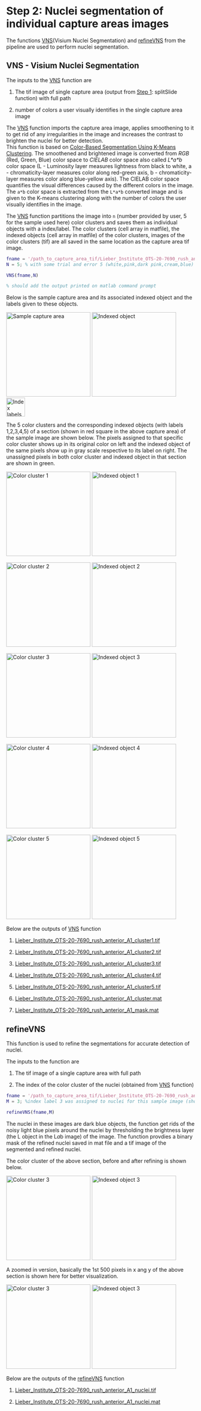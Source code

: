 # Step 2: Nuclei segmentation of individual capture areas images

The functions [VNS](https://github.com/LieberInstitute/VisiumLIBD/blob/main/code/VNS.m)(Visium Nuclei Segmentation) and [refineVNS](https://github.com/LieberInstitute/VisiumLIBD/blob/main/code/refineVNS.m) from the pipeline are used to perform nuclei segmentation. 

## VNS - Visium Nuclei Segmentation
The inputs to the [VNS](https://github.com/LieberInstitute/VisiumLIBD/blob/main/code/VNS.m) function  are

1. The tif image of single capture area (output from [Step 1](http://research.libd.org/VisiumLIBD/step-1-split-visium-histology-whole-slide-image-into-individual-capture-area-images.html): splitSlide function) with full path

2. number of colors a user visually identifies in the single capture area image

The [VNS](https://github.com/LieberInstitute/VisiumLIBD/blob/main/code/VNS.m) function imports the capture area image, applies smoothening to it to get rid of any irregularities in the image and increases the contrast to brighten the nuclei for better detection.  
This function is based on [Color-Based Segmentation Using K-Means Clustering](https://www.mathworks.com/help/images/color-based-segmentation-using-k-means-clustering.html#:~:text=K%2Dmeans%20clustering%20requires%20that,*'%20and%20'b*'%20values.). The smoothened and brightened image is converted from *RGB* (Red, Green, Blue) color space to *CIELAB* color space also called *L\*a\*b* color space (L - Luminosity layer measures lightness from black to white, a - chromaticity-layer measures color along red-green axis, b - chromaticity-layer measures color along blue-yellow axis). The CIELAB color space quantifies the visual differences caused by the different colors in the image. The `a*b` color space is extracted from the `L*a*b` converted image and is given to the K-means clustering along with the number of colors the user visually identifies in the image. 

The [VNS](https://github.com/LieberInstitute/VisiumLIBD/blob/main/code/VNS.m) function partitions the image into `n` (number provided by user, 5 for the sample used here) color clusters and saves them as individual objects with a index/label. The color clusters (cell array in matfile), the indexed objects (cell array in matfile) of the color clusters, images of the color clusters (tif) are all saved in the same location as the capture area tif image.

```MATLAB
fname = '/path_to_capture_area_tif/Lieber_Institute_OTS-20-7690_rush_anterior_A1.tif';
N = 5; % with some trial and error 5 (white,pink,dark pink,cream,blue) colors seem a good prediction for the images produced in-house

VNS(fname,N)

% should add the output printed on matlab command prompt
```
Below is the sample capture area and its associated indexed object and the labels given to these objects.

<img src="images/sampleimage.png" title="Sample capture area" width="225"/> <img src="images/indexedimage.png" title="Indexed object" width="225"/> <img src="images/index_label.png" title="Index labels" width="50"/> 

The 5 color clusters and the corresponding indexed objects (with labels 1,2,3,4,5) of a section (shown in red square in the above capture area) of the sample image are shown below. The pixels assigned to that specific color cluster shows up in its original color on left and the indexed object of the same pixels show up in gray scale respective to its label on right. The unassigned pixels in both color cluster and indexed object in that section are shown in green. 

<img src="images/sampleimage_clust1.png" title="Color cluster 1" width="225"/> <img src="images/sampleimage_index1.png" title="Indexed object 1" width="225"/> 

<img src="images/sampleimage_clust2.png" title="Color cluster 2" width="225"/> <img src="images/sampleimage_index2.png" title="Indexed object 2" width="225"/> 

<img src="images/sampleimage_clust3.png" title="Color cluster 3" width="225"/> <img src="images/sampleimage_index3.png" title="Indexed object 3" width="225"/>

<img src="images/sampleimage_clust4.png" title="Color cluster 4" width="225"/> <img src="images/sampleimage_index4.png" title="Indexed object 4" width="225"/>

<img src="images/sampleimage_clust5.png" title="Color cluster 5" width="225"/> <img src="images/sampleimage_index5.png" title="Indexed object 5" width="225"/><br/>

Below are the outputs of [VNS](https://github.com/LieberInstitute/VisiumLIBD/blob/main/code/VNS.m) function

1. [Lieber_Institute_OTS-20-7690_rush_anterior_A1_cluster1.tif](https://visium-libd.s3.amazonaws.com/Lieber_Institute_OTS-20-7690_rush_anterior_A1_cluster1.tif)

2. [Lieber_Institute_OTS-20-7690_rush_anterior_A1_cluster2.tif](https://visium-libd.s3.amazonaws.com/Lieber_Institute_OTS-20-7690_rush_anterior_A1_cluster2.tif)

3. [Lieber_Institute_OTS-20-7690_rush_anterior_A1_cluster3.tif](https://visium-libd.s3.amazonaws.com/Lieber_Institute_OTS-20-7690_rush_anterior_A1_cluster3.tif)

4. [Lieber_Institute_OTS-20-7690_rush_anterior_A1_cluster4.tif](https://visium-libd.s3.amazonaws.com/Lieber_Institute_OTS-20-7690_rush_anterior_A1_cluster4.tif)

5. [Lieber_Institute_OTS-20-7690_rush_anterior_A1_cluster5.tif](https://visium-libd.s3.amazonaws.com/Lieber_Institute_OTS-20-7690_rush_anterior_A1_cluster5.tif)

6. [Lieber_Institute_OTS-20-7690_rush_anterior_A1_cluster.mat](https://visium-libd.s3.amazonaws.com/Lieber_Institute_OTS-20-7690_rush_anterior_A1_cluster.mat)

7. [Lieber_Institute_OTS-20-7690_rush_anterior_A1_mask.mat](https://github.com/LieberInstitute/VisiumLIBD/blob/main/pipeline_outputs/VNS/Lieber_Institute_OTS-20-7690_rush_anterior_A1_mask.mat)


## refineVNS

This function is used to refine the segmentations for accurate detection of nuclei.

The inputs to the function are

1. The tif image of a single capture area with full path

2. The index of the color cluster of the nuclei (obtained from [VNS](https://github.com/LieberInstitute/VisiumLIBD/blob/main/code/VNS.m) function)

```MATLAB
fname = '/path_to_capture_area_tif/Lieber_Institute_OTS-20-7690_rush_anterior_A1.tif';
M = 3; %index label 3 was assigned to nuclei for this sample image (shown above)

refineVNS(fname,M)
```
The nuclei in these images are dark blue objects, the function get rids of the noisy light blue pixels around the nuclei by thresholding the brightness layer (the L object in the L*a*b image) of the image. The function provdies a binary mask of the refined nuclei saved in mat file and a tif image of the segmented and refined nuclei.

The color cluster of the above section, before and after refining is shown below.

<img src="images/sampleimage_clust3.png" title="Color cluster 3" width="225"/> <img src="images/sampleimage_refinenuclei.png" title="Indexed object 3" width="225"/>

A zoomed in version, basically the 1st 500 pixels in x ang y of the above section is shown here for better visualization.

<img src="images/sampleimage_nuclei_zoomin.png" title="Color cluster 3" width="225"/> <img src="images/sampleimage_refinenuclei_zoomin.png" title="Indexed object 3" width="225"/>

Below are the outputs of the [refineVNS](https://github.com/LieberInstitute/VisiumLIBD/blob/main/code/refineVNS.m) function

1.  [Lieber_Institute_OTS-20-7690_rush_anterior_A1_nuclei.tif](https://github.com/LieberInstitute/VisiumLIBD/blob/main/pipeline_outputs/Lieber_Institute_OTS-20-7690_rush_anterior_A1_nuclei.tif)

2.  [Lieber_Institute_OTS-20-7690_rush_anterior_A1_nuclei.mat](https://github.com/LieberInstitute/VisiumLIBD/blob/main/pipeline_outputs/Lieber_Institute_OTS-20-7690_rush_anterior_A1_nuclei.mat)

